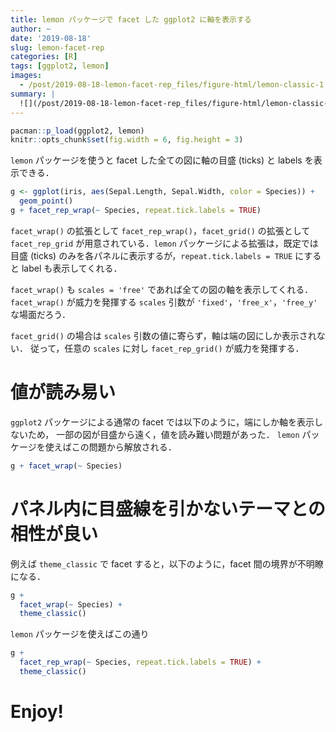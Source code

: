 ```yaml
---
title: lemon パッケージで facet した ggplot2 に軸を表示する
author: ~
date: '2019-08-18'
slug: lemon-facet-rep
categories: [R]
tags: [ggplot2, lemon]
images:
  - /post/2019-08-18-lemon-facet-rep_files/figure-html/lemon-classic-1.png
summary: |
  ![](/post/2019-08-18-lemon-facet-rep_files/figure-html/lemon-classic-1.png)
---
```


```r
pacman::p_load(ggplot2, lemon)
knitr::opts_chunk$set(fig.width = 6, fig.height = 3)
```

`lemon` パッケージを使うと facet した全ての図に軸の目盛 (ticks) と labels を表示できる．

```r
g <- ggplot(iris, aes(Sepal.Length, Sepal.Width, color = Species)) +
  geom_point()
g + facet_rep_wrap(~ Species, repeat.tick.labels = TRUE)
```

`facet_wrap()` の拡張として `facet_rep_wrap()`，`facet_grid()` の拡張として `facet_rep_grid` が用意されている．`lemon` パッケージによる拡張は，既定では目盛 (ticks) のみを各パネルに表示するが，`repeat.tick.labels = TRUE` にすると label も表示してくれる．

`facet_wrap()` も `scales = 'free'` であれば全ての図の軸を表示してくれる．
`facet_wrap()` が威力を発揮する `scales` 引数が `'fixed'`，`'free_x'`，`'free_y'` な場面だろう．

`facet_grid()` の場合は `scales` 引数の値に寄らず，軸は端の図にしか表示されない．
従って，任意の `scales` に対し `facet_rep_grid()` が威力を発揮する．

# 値が読み易い

`ggplot2` パッケージによる通常の facet では以下のように，端にしか軸を表示しないため，
一部の図が目盛から遠く，値を読み難い問題があった．
`lemon` パッケージを使えばこの問題から解放される．

```r
g + facet_wrap(~ Species)
```

# パネル内に目盛線を引かないテーマとの相性が良い

例えば `theme_classic` で facet すると，以下のように，facet 間の境界が不明瞭になる．

```r
g + 
  facet_wrap(~ Species) + 
  theme_classic()
```

`lemon` パッケージを使えばこの通り

```r
g + 
  facet_rep_wrap(~ Species, repeat.tick.labels = TRUE) + 
  theme_classic()
```

# Enjoy!
